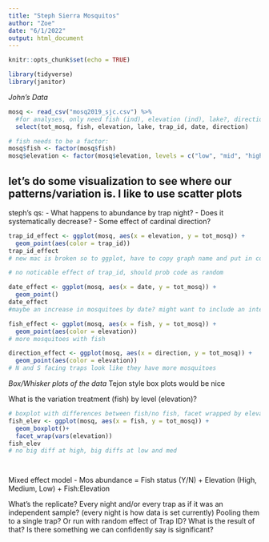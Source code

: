 ```yaml
---
title: "Steph Sierra Mosquitos"
author: "Zoe"
date: "6/1/2022"
output: html_document
---
```


```r
knitr::opts_chunk$set(echo = TRUE)

library(tidyverse)
library(janitor)
```

*John’s Data*
```r
mosq <- read_csv("mosq2019_sjc.csv") %>% 
  #for analyses, only need fish (ind), elevation (ind), lake?, direction (ind) trap_id (random), date (random), tot_mosq(response var)
  select(tot_mosq, fish, elevation, lake, trap_id, date, direction)

# fish needs to be a factor:
mosq$fish <- factor(mosq$fish)
mosq$elevation <- factor(mosq$elevation, levels = c("low", "mid", "high"))
```

## let's do some visualization to see where our patterns/variation is. I like to use scatter plots
steph's qs:
- What happens to abundance by trap night?
- Does it systematically decrease?
- Some effect of cardinal direction? 

```r
trap_id_effect <- ggplot(mosq, aes(x = elevation, y = tot_mosq)) +
  geom_point(aes(color = trap_id))
trap_id_effect
# new mac is broken so to ggplot, have to copy graph name and put in console

# no noticable effect of trap_id, should prob code as random

date_effect <- ggplot(mosq, aes(x = date, y = tot_mosq)) +
  geom_point()
date_effect
#maybe an increase in mosquitoes by date? might want to include an interaction of date and elev in model

fish_effect <- ggplot(mosq, aes(x = fish, y = tot_mosq)) +
  geom_point(aes(color = elevation))
# more mosquitoes with fish

direction_effect <- ggplot(mosq, aes(x = direction, y = tot_mosq)) +
  geom_point(aes(color = elevation))
# N and S facing traps look like they have more mosquitoes

```

*Box/Whisker plots of the data*
Tejon style box plots would be nice

What is the variation treatment (fish) by level (elevation)?

```r
# boxplot with differences between fish/no fish, facet wrapped by elevation (hi/med/lo)
fish_elev <- ggplot(mosq, aes(x = fish, y = tot_mosq)) +
  geom_boxplot()+
  facet_wrap(vars(elevation))
fish_elev
# no big diff at high, big diffs at low and med




```


Mixed effect model - Mos abundance = Fish status (Y/N) + Elevation (High, Medium, Low) + Fish:Elevation

What’s the replicate?
Every night and/or every trap as if it was an independent sample? (every night is how data is set currently)
Pooling them to a single trap?
Or run with random effect of Trap ID?
What is the result of that? Is there something we can confidently say is significant?




